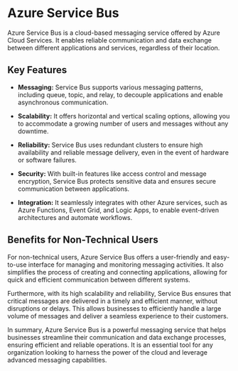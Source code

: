 

# Azure Service Bus

Azure Service Bus is a cloud-based messaging service offered by Azure Cloud Services. It enables reliable communication and data exchange between different applications and services, regardless of their location.

## Key Features

- **Messaging:** Service Bus supports various messaging patterns, including queue, topic, and relay, to decouple applications and enable asynchronous communication.

- **Scalability:** It offers horizontal and vertical scaling options, allowing you to accommodate a growing number of users and messages without any downtime.

- **Reliability:** Service Bus uses redundant clusters to ensure high availability and reliable message delivery, even in the event of hardware or software failures.

- **Security:** With built-in features like access control and message encryption, Service Bus protects sensitive data and ensures secure communication between applications.

- **Integration:** It seamlessly integrates with other Azure services, such as Azure Functions, Event Grid, and Logic Apps, to enable event-driven architectures and automate workflows.

## Benefits for Non-Technical Users

For non-technical users, Azure Service Bus offers a user-friendly and easy-to-use interface for managing and monitoring messaging activities. It also simplifies the process of creating and connecting applications, allowing for quick and efficient communication between different systems.

Furthermore, with its high scalability and reliability, Service Bus ensures that critical messages are delivered in a timely and efficient manner, without disruptions or delays. This allows businesses to efficiently handle a large volume of messages and deliver a seamless experience to their customers.

In summary, Azure Service Bus is a powerful messaging service that helps businesses streamline their communication and data exchange processes, ensuring efficient and reliable operations. It is an essential tool for any organization looking to harness the power of the cloud and leverage advanced messaging capabilities. 